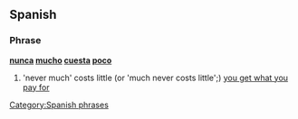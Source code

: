 ==Spanish==

===Phrase===
'''[[nunca]] [[mucho]] [[cuesta]] [[poco]]'''

# 'never much' costs little (or 'much never costs little';) [[you get what you pay for]]
[[Category:Spanish phrases]]